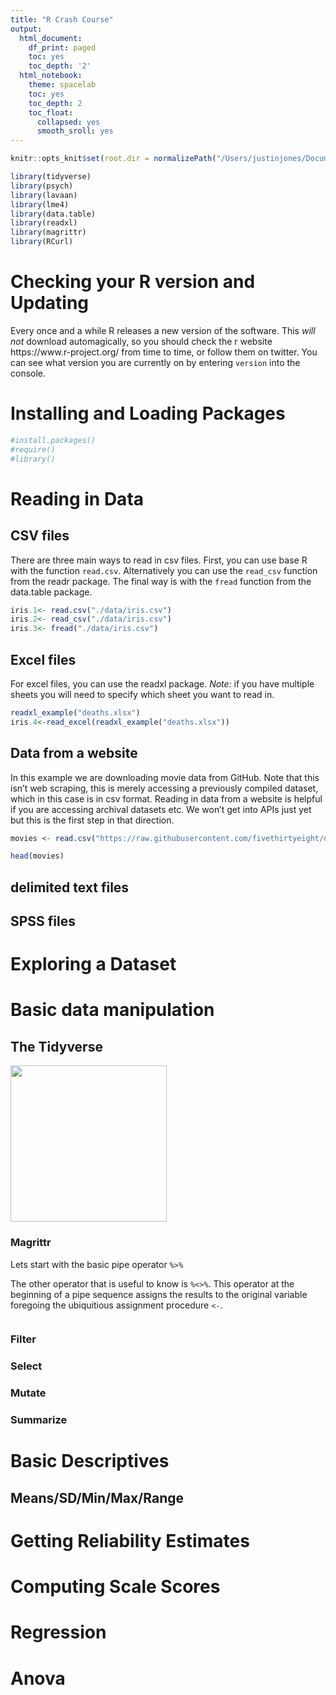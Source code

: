 ```yaml
---
title: "R Crash Course"
output:
  html_document:
    df_print: paged
    toc: yes
    toc_depth: '2'
  html_notebook: 
    theme: spacelab
    toc: yes
    toc_depth: 2
    toc_float:
      collapsed: yes
      smooth_sroll: yes
---
```


```r
knitr::opts_knit$set(root.dir = normalizePath("/Users/justinjones/Documents/Grad School/Georgia/Classwork/2020 Teams Seminar/R Tutorials/R Crash Course"))
```
```r
library(tidyverse)
library(psych)
library(lavaan)
library(lme4)
library(data.table)
library(readxl)
library(magrittr)
library(RCurl)
```
# Checking your R version and Updating

Every once and a while R releases a new version of the software. This *will not* download automagically, so you should check the r website https://www.r-project.org/ from time to time, or follow them on twitter. You can see what version you are currently on by entering `version` into the console. 

# Installing and Loading Packages

```r
#install.packages()
#require()
#library()
```

# Reading in Data

## CSV files

There are three main ways to read in csv files. First, you can use base R with the function `read.csv`. Alternatively you can use the `read_csv` function from the readr package. The final way is with the `fread` function from the data.table package. 
```r
iris.1<- read.csv("./data/iris.csv")
iris.2<- read_csv("./data/iris.csv")
iris.3<- fread("./data/iris.csv")
```

## Excel files

For excel files, you can use the readxl package. *Note:* if you have multiple sheets you will need to specify which sheet you want to read in. 

```r
readxl_example("deaths.xlsx")
iris.4<-read_excel(readxl_example("deaths.xlsx"))
```

## Data from a website

In this example we are downloading movie data from GitHub. Note that this isn't web scraping, this is merely accessing a previously compiled dataset, which in this case is in csv format. Reading in data from a website is helpful if you are accessing archival datasets etc. We won't get into APIs just yet but this is the first step in that direction. 

```r
movies <- read.csv("https://raw.githubusercontent.com/fivethirtyeight/data/master/fandango/fandango_score_comparison.csv",header=TRUE)
```
```r
head(movies)
```

## delimited text files 

## SPSS files 

# Exploring a Dataset

# Basic data manipulation

## The Tidyverse
![](./data/tidyverse-logo.png){width=250px}

### Magrittr

Lets start with the basic pipe operator `%>%`

The other operator that is useful to know is `%<>%`. This operator at the beginning of a pipe sequence assigns the results to the original variable foregoing the ubiquitious assignment procedure `<-`.
```r


```

### Filter

### Select

### Mutate

### Summarize

# Basic Descriptives

## Means/SD/Min/Max/Range

# Getting Reliability Estimates

# Computing Scale Scores

# Regression

# Anova